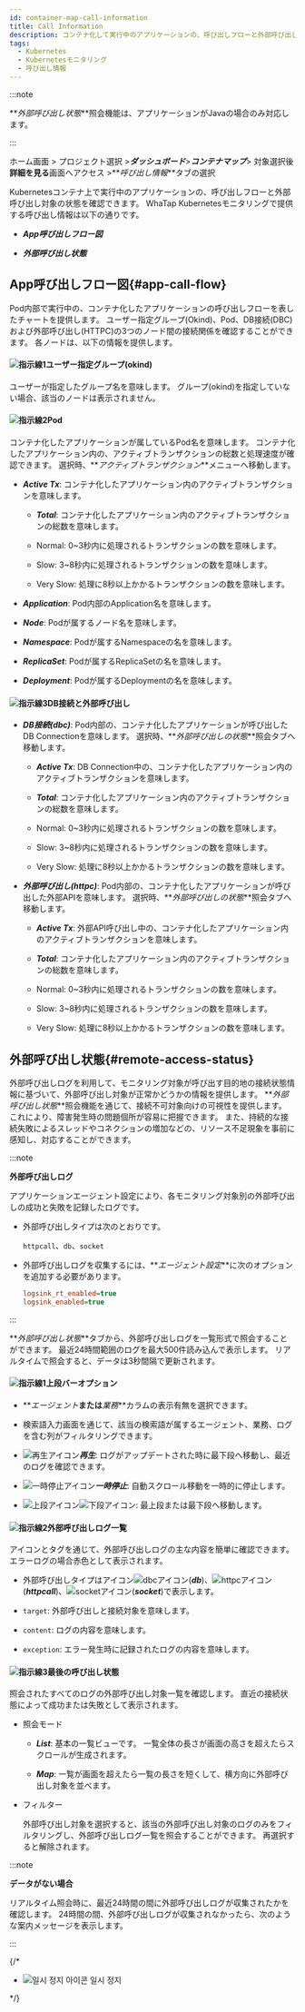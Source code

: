 ```yaml
---
id: container-map-call-information
title: Call Information
description: コンテナ化して実行中のアプリケーションの、呼び出しフローと外部呼び出し対象の状態を確認できます。
tags:
  - Kubernetes
  - Kubernetesモニタリング
  - 呼び出し情報
---
```


:::note 

**_外部呼び出し状態_**照会機能は、アプリケーションがJavaの場合のみ対応します。

:::

ホーム画面 > プロジェクト選択 >**_ダッシュボード_**>**_コンテナマップ_**> 対象選択後**詳細を見る**画面へアクセス >**_呼び出し情報_**タブの選択

Kubernetesコンテナ上で実行中のアプリケーションの、呼び出しフローと外部呼び出し対象の状態を確認できます。 WhaTap Kubernetesモニタリングで提供する呼び出し情報は以下の通りです。 

- **_App呼び出しフロー図_**

- **_外部呼び出し状態_**

## App呼び出しフロー図{#app-call-flow}

<ImgLang img='k8s-container-map-call-info-app.png' desc='App呼び出しフロー図' />

Pod内部で実行中の、コンテナ化したアプリケーションの呼び出しフローを表したチャートを提供します。 ユーザー指定グループ(Okind)、Pod、DB接続(DBC)および外部呼び出し(HTTPC)の3つのノード間の接続関係を確認することができます。 各ノードは、以下の情報を提供します。 

#### ![指示線1](/img/number-01.png)ユーザー指定グループ(okind)

ユーザーが指定したグループ名を意味します。 グループ(okind)を指定していない場合、該当のノードは表示されません。

#### ![指示線2](/img/number-02.png)Pod

コンテナ化したアプリケーションが属しているPod名を意味します。 コンテナ化したアプリケーション内の、アクティブトランザクションの総数と処理速度が確認できます。 選択時、**_アクティブトランザクション_**メニューへ移動します。

- **_Active Tx_**: コンテナ化したアプリケーション内のアクティブトランザクションを意味します。 

  - **_Total_**: コンテナ化したアプリケーション内のアクティブトランザクションの総数を意味します。

  - <span class='normal'>Normal</span>: 0~3秒内に処理されるトランザクションの数を意味します。

  - <span class='slow'>Slow</span>: 3~8秒内に処理されるトランザクションの数を意味します。

  - <span class='vslow'>Very Slow</span>: 処理に8秒以上かかるトランザクションの数を意味します。

- **_Application_**: Pod内部のApplication名を意味します。 

- **_Node_**: Podが属するノード名を意味します。 

- **_Namespace_**: Podが属するNamespaceの名を意味します。 

- **_ReplicaSet_**: Podが属するReplicaSetの名を意味します。 

- **_Deployment_**: Podが属するDeploymentの名を意味します。  

#### ![指示線3](/img/number-03.png)DB接続と外部呼び出し

- **_DB接続(dbc)_**: Pod内部の、コンテナ化したアプリケーションが呼び出したDB Connectionを意味します。 選択時、**_外部呼び出しの状態_**照会タブへ移動します。

  - **_Active Tx_**: DB Connection中の、コンテナ化したアプリケーション内のアクティブトランザクションを意味します。 

  - **_Total_**: コンテナ化したアプリケーション内のアクティブトランザクションの総数を意味します。

  - <span class='normal'>Normal</span>: 0~3秒内に処理されるトランザクションの数を意味します。

  - <span class='slow'>Slow</span>: 3~8秒内に処理されるトランザクションの数を意味します。

  - <span class='vslow'>Very Slow</span>: 処理に8秒以上かかるトランザクションの数を意味します。

- **_外部呼び出し(httpc)_**: Pod内部の、コンテナ化したアプリケーションが呼び出した外部APIを意味します。 選択時、**_外部呼び出しの状態_**照会タブへ移動します。 

  - **_Active Tx_**: 外部API呼び出し中の、コンテナ化したアプリケーション内のアクティブトランザクションを意味します。 

  - **_Total_**: コンテナ化したアプリケーション内のアクティブトランザクションの総数を意味します。

  - <span class='normal'>Normal</span>: 0~3秒内に処理されるトランザクションの数を意味します。

  - <span class='slow'>Slow</span>: 3~8秒内に処理されるトランザクションの数を意味します。

  - <span class='vslow'>Very Slow</span>: 処理に8秒以上かかるトランザクションの数を意味します。

## 外部呼び出し状態{#remote-access-status}

外部呼び出しログを利用して、モニタリング対象が呼び出す目的地の接続状態情報に基づいて、外部呼び出し対象が正常かどうかの情報を提供します。 **_外部呼び出し状態_**照会機能を通じて、接続不可対象向けの可視性を提供します。 これにより、障害発生時の問題個所が容易に把握できます。 また、持続的な接続失敗によるスレッドやコネクションの増加などの、リソース不足現象を事前に感知し、対応することができます。

:::note

**外部呼び出しログ**

アプリケーションエージェント設定により、各モニタリング対象別の外部呼び出しの成功と失敗を記録したログです。 

- 外部呼び出しタイプは次のとおりです。

  `httpcall`、`db`、`socket` 

- 外部呼び出しログを収集するには、**_エージェント設定_**に次のオプションを追加する必要があります。

  ```ini
  logsink_rt_enabled=true
  logsink_enabled=true
  ```

::: 

<ImgLang img='k8s-container-map-call-info-remote.png' desc='外部呼び出しログ' />

**_外部呼び出し状態_**タブから、外部呼び出しログを一覧形式で照会することができます。 最近24時間範囲のログを最大500件読み込んで表示します。 リアルタイムで照会すると、データは3秒間隔で更新されます。 

#### ![指示線1](/img/number-01.png)上段バーオプション

- **_エージェント_**または**_業務_**カラムの表示有無を選択できます。

- 検索語入力画面を通じて、該当の検索語が属するエージェント、業務、ログを含む列がフィルタリングできます。

- ![再生アイコン](/img/ic-caret-right.svg)**_再生_**: ログがアップデートされた時に最下段へ移動し、最近のログを確認できます。

- ![一時停止アイコン](/img/ico-pause.svg)**_一時停止_**: 自動スクロール移動を一時的に停止します。

- ![上段アイコン](/img/ic-caret-up.svg)![下段アイコン](/img/ic-caret-down.svg): 最上段または最下段へ移動します。

#### ![指示線2](/img/number-02.png)外部呼び出しログ一覧

アイコンとタグを通じて、外部呼び出しログの主な内容を簡単に確認できます。 エラーログの場合<span class='vslow'>赤色</span>として表示されます。

- 外部呼び出しタイプはアイコン![dbcアイコン](/img/ic-db.svg)(**_db_**)、![httpcアイコン](/img/ic-network-filled.svg)(**_httpcall_**)、![socketアイコン](/img/ic-branches.svg)(**_socket_**)で表示します。

- `target`: 外部呼び出しと接続対象を意味します。 

- `content`: ログの内容を意味します。 

- `exception`: エラー発生時に記録されたログの内容を意味します。

#### ![指示線3](/img/number-03.png)最後の呼び出し状態

照会されたすべてのログの外部呼び出し対象一覧を確認します。 直近の接続状態によって<span class='vslow'>成功</span>または<span class='mstop'>失敗</span>として表示されます。 

- 照会モード

  - **_List_**: 基本の一覧ビューです。 一覧全体の長さが画面の高さを超えたらスクロールが生成されます。

  - **_Map_**: 一覧が画面を超えたら一覧の長さを短くして、横方向に外部呼び出し対象を並べます。

- フィルター

  外部呼び出し対象を選択すると、該当の外部呼び出し対象のログのみをフィルタリングし、外部呼び出しログ一覧を照会することができます。 再選択すると解除されます。

:::note

**データがない場合**

リアルタイム照会時に、最近24時間の間に外部呼び出しログが収集されたかを確認します。 24時間の間、外部呼び出しログが収集されなかったら、次のような案内メッセージを表示します。

<ImgLang img='k8s-container-map-call-info-remote-none.png' desc='데이터 미수집' />

:::

{/* 

- ![일시 정지 아이콘](/img/ic-s-pause.svg) 일시 정지

*/}
